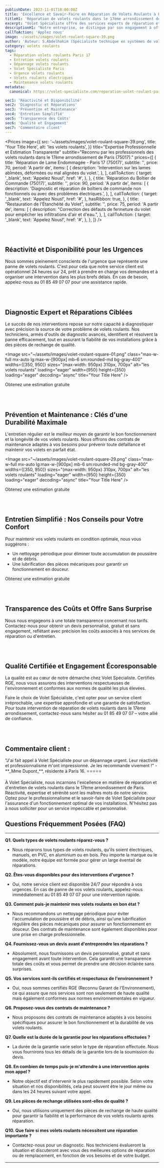 ```yaml
---
publishDate: 2023-11-01T10:00:00Z
title: 'Excellence et Savoir-Faire en Réparation de Volets Roulants à Paris 17'
titleH1: 'Réparation de volets roulants dans le 17ème arrondissement de Paris'
excerpt: "Volet Spécialiste offre des services experts de réparation et d'entretien de volets roulants à Paris 17ème, une disponibilité 24/7 pour les urgences. 📞 01 85 49 07 07."
descriptionH1: "Notre entreprise, se distingue par son engagement à offrir des services de réparation de volets roulants dans le 17ème arrondissement de Paris. Nous sommes à votre service pour résoudre tout problème que vous rencontrez avec vos volets, qu'ils soient électriques, manuels, en PVC, en aluminium ou en bois. Contactez-nous au 📞 01 85 49 07 07."
callToAction: 'Applez nous'
image: ~/assets/images/volet-roulant-square-39.png
author: 'Auteur: S.Abdelhakim (Spécialiste technique en systèmes de volets roulants)'
category: volets roulants
tags:
  - Réparation volets roulants Paris 17
  - Entretien volets roulants
  - Dépannage volets roulants
  - Volet Spécialiste Paris
  - Urgence volets roulants
  - Volets roulants électriques
  - Maintenance volets roulants
metadata:
  canonical: https://volet-specialiste.com/reparation-volet-roulant-paris-17

sec1: 'Réactivité et Disponibilité'
sec2: 'Diagnostic et Réparations'
sec3: 'Prévention et Maintenance'
sec4: 'Entretien Simplifié'
sec5: 'Transparence des Coûts'
sec6: 'Qualité et Engagement'
sec7: 'Commentaire client'
---
```



<Prices
  image={{
    src: '~/assets/images/volet-roulant-square-39.png',
    title: 'Your Title Here',
    alt: 'les volets roulants',
  }}
  title="Expertise Professionnelle et Estimation Transparente"
  subtitle="Reconnu par les professionnels des volets roulants dans le 17ème arrondissement de Paris (75017)."
  prices={[
    {
      title: 'Réparation de Lame Endommagée - Paris 17 (75017)',
      subtitle: '',
      price: 70,
      period: 'A partir de',
      items: [
        {
          description: 'Intervention sur les lames abîmées, déformées ou mal alignées du volet.',
        },
      ],
      callToAction: {
        target: '_blank',
        text: 'Appelez Nous!',
        href: '#',
      },
    },
    {
      title: 'Réparation du Boîtier de Commande (75017)',
      subtitle: '',
      price: 90,
      period: 'A partir de',
      items: [
        {
          description:
            'Diagnostic et réparation de boîtiers de commande non fonctionnels ou avec des problèmes électriques.',
        },
      ],
      callToAction: {
        target: '_blank',
        text: 'Appelez Nous!',
        href: '#',
      },
      hasRibbon: true,
    },
    {
      title: "Restauration de l'Étanchéité du Volet",
      subtitle: '',
      price: 75,
      period: 'A partir de',
      items: [
        {
          description: "Correction des défauts de fermeture du volet pour empêcher les infiltrations d'air et d'eau.",
        },
      ],
      callToAction: {
        target: '_blank',
        text: 'Appelez Nous!',
        href: '#',
      },
    },
  ]}
/>

<a id="section1"></a>
<br />
<br />

## Réactivité et Disponibilité pour les Urgences

Nous sommes pleinement conscients de l'urgence que représente une panne de volets roulants. C'est pour cela que notre service client est opérationnel 24 heures sur 24, prêt à prendre en charge vos demandes et à organiser une intervention dans les plus brefs délais. En cas de besoin, appelez-nous au 01 85 49 07 07 pour une assistance rapide.

<a id="section2"></a>
<br />
<br />

## Diagnostic Expert et Réparations Ciblées

Le succès de nos interventions repose sur notre capacité à diagnostiquer avec précision la source de votre problème de volets roulants. Nos techniciens, armés d'outils de diagnostic avancés, identifient et résolvent la panne efficacement, tout en assurant la fiabilité de vos installations grâce à des pièces de rechange de qualité.

<Image
  src="~/assets/images/volet-roulant-square-01.png"
  class="max-w-full mx-auto lg:max-w-[900px] mb-6 sm:rounded-md bg-gray-400"
  widths={[350, 950]}
  sizes="(max-width: 950px) 310px, 700px"
  alt="les volets roulants"
  loading="eager"
  width={950}
  height={350}
  loading="eager"
  decoding="async"
  title="Your Title Here"
/>

<div class="md:hidden">
  <TelMob
    callToAction={{
      text: 'Appelez Nous',
      href: 'tel:01 85 49 07 07',
    }}
  >
    <Fragment slot="title">Obtenez une estimation gratuite</Fragment>
  </TelMob>
</div>

<a id="section3"></a>
<br />
<br />

## Prévention et Maintenance : Clés d'une Durabilité Maximale

L'entretien régulier est le meilleur moyen de garantir le bon fonctionnement et la longévité de vos volets roulants. Nous offrons des contrats de maintenance adaptés à vos besoins pour prévenir toute défaillance et maintenir vos volets en parfait état.

<Image
  src="~/assets/images/volet-roulant-square-29.png"
  class="max-w-full mx-auto lg:max-w-[900px] mb-6 sm:rounded-md bg-gray-400"
  widths={[350, 950]}
  sizes="(max-width: 950px) 310px, 700px"
  alt="les volets roulants"
  loading="eager"
  width={950}
  height={350}
  loading="eager"
  decoding="async"
  title="Your Title Here"
/>

<div class="md:hidden">
  <TelMob
    callToAction={{
      text: 'Appelez Nous',
      href: 'tel:01 85 49 07 07',
    }}
  >
    <Fragment slot="title">Obtenez une estimation gratuite</Fragment>
  </TelMob>
</div>

<a id="section4"></a>
<br />
<br />

## Entretien Simplifié : Nos Conseils pour Votre Confort

Pour maintenir vos volets roulants en condition optimale, nous vous suggérons :

- Un nettoyage périodique pour éliminer toute accumulation de poussière et de débris.
- Une lubrification des pièces mécaniques pour garantir un fonctionnement en douceur.

<div class="md:hidden">
  <TelMob
    callToAction={{
      text: 'Appelez Nous',
      href: 'tel:01 85 49 07 07',
    }}
  >
    <Fragment slot="title">Obtenez une estimation gratuite</Fragment>
  </TelMob>
</div>

<a id="section5"></a>
<br />
<br />

## Transparence des Coûts et Offre Sans Surprise

Nous nous engageons à une totale transparence concernant nos tarifs. Contactez-nous pour obtenir un devis personnalisé, gratuit et sans engagement, reflétant avec précision les coûts associés à nos services de réparation ou d'entretien.

<a id="section6"></a>
<br />
<br />

## Qualité Certifiée et Engagement Écoresponsable

La qualité est au cœur de notre démarche chez Volet Spécialiste. Certifiés RGE, nous vous assurons des interventions respectueuses de l'environnement et conformes aux normes de qualité les plus élevées.

Faire le choix de Volet Spécialiste, c'est opter pour un service client irréprochable, une expertise approfondie et une garantie de satisfaction. Pour toute intervention de réparation de volets roulants dans le 17ème arrondissement, contactez-nous sans hésiter au 01 85 49 07 07 – votre allié de confiance.

<a id="section7"></a>
<br />
<br />

## Commentaire client :

<div class="p-4 mb-2 border-solid rounded-lg border-2 border-indigo-600">
  "J'ai fait appel à Volet Spécialiste pour un dépannage urgent. Leur réactivité et professionnalisme m'ont
  impressionné. Je les recommande vivement !" - **_Mme Dupont_**, résidente à Paris 16. ⭐⭐⭐⭐⭐
</div>

À Volet Spécialiste, nous incarnons l'excellence en matière de réparation et d'entretien de volets roulants dans le 17ème arrondissement de Paris. Réactivité, expertise et sérénité sont les maîtres mots de notre service. Optez pour le professionnalisme et le savoir-faire de Volet Spécialiste pour l'assurance d'un fonctionnement optimal de vos installations. N'hésitez pas à nous solliciter pour un service impeccable et personnalisé.

## Questions Fréquemment Posées (FAQ)

---

**Q1. Quels types de volets roulants réparez-vous ?**

- Nous réparons tous types de volets roulants, qu'ils soient électriques, manuels, en PVC, en aluminium ou en bois. Peu importe la marque ou le modèle, notre équipe est formée pour gérer un large éventail de réparations.

**Q2. Êtes-vous disponibles pour des interventions d'urgence ?**

- Oui, notre service client est disponible 24/7 pour répondre à vos urgences. En cas de panne de vos volets roulants, appelez-nous immédiatement au 01 85 49 07 07 pour une intervention rapide.

**Q3. Comment puis-je maintenir mes volets roulants en bon état ?**

- Nous recommandons un nettoyage périodique pour éviter l'accumulation de poussière et de débris, ainsi qu'une lubrification régulière des pièces mécaniques pour assurer un fonctionnement en douceur. Des contrats de maintenance sont également disponibles pour une prise en charge professionnelle.

**Q4. Fournissez-vous un devis avant d'entreprendre les réparations ?**

- Absolument, nous fournissons un devis personnalisé, gratuit et sans engagement avant toute intervention. Cela garantit une transparence totale des coûts et vous permet de prendre une décision éclairée sans surprises.

**Q5. Vos services sont-ils certifiés et respectueux de l'environnement ?**

- Oui, nous sommes certifiés RGE (Reconnu Garant de l'Environnement), ce qui assure que nos services sont non seulement de haute qualité mais également conformes aux normes environnementales en vigueur.

**Q6. Proposez-vous des contrats de maintenance ?**

- Nous proposons des contrats de maintenance adaptés à vos besoins spécifiques pour assurer le bon fonctionnement et la durabilité de vos volets roulants.

**Q7. Quelle est la durée de la garantie pour les réparations effectuées ?**

- La durée de la garantie varie selon le type de réparation effectuée. Nous vous fournirons tous les détails de la garantie lors de la soumission du devis.

**Q8. En combien de temps puis-je m'attendre à une intervention après mon appel ?**

- Notre objectif est d'intervenir le plus rapidement possible. Selon votre situation et nos disponibilités, cela peut souvent être le jour même ou dans les 24 heures suivant votre appel.

**Q9. Les pièces de rechange utilisées sont-elles de qualité ?**

- Oui, nous utilisons uniquement des pièces de rechange de haute qualité pour garantir la fiabilité et la performance de vos volets roulants après réparation.

**Q10. Que faire si mes volets roulants nécessitent une réparation importante ?**

- Contactez-nous pour un diagnostic. Nos techniciens évalueront la situation et discuteront avec vous des meilleures options de réparation ou de remplacement, en fonction de vos besoins et de votre budget.

---
